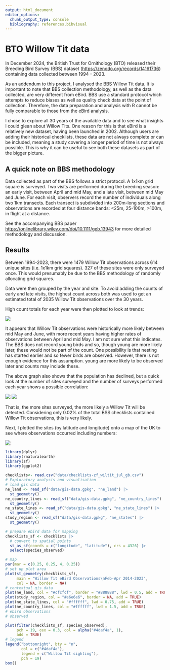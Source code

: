 ```yaml
---
output: html_document
editor_options: 
  chunk_output_type: console
  bibliography: references.bibvisual
---
```


# BTO Willow Tit data

In December 2024, the British Trust for Ornithology (BTO) released their Breeding Bird Survey (BBS) dataset (<https://zenodo.org/records/14161736>) containing data collected between 1994 - 2023.

As an addendum to this project, I analysed the BBS Willow Tit data. It is important to note that BBS collection methodology, as well as the data collected, are very different from eBird. BBS use a standard protocol which attempts to reduce biases as well as quality check data at the point of collection. Therefore, the data preparation and analysis with R cannot be fully comparable to those from the eBird analysis.

I chose to explore all 30 years of the available data and to see what insights I could glean about Willow Tits. One reason for this is that eBird is a relatively new dataset, having been launched in 2002. Although users are adding their historical checklists, these data are not always complete or can be included, meaning a study covering a longer period of time is not always possible. This is why it can be useful to see both these datasets as part of the bigger picture.

## A quick note on BBS methodology

Data collected as part of the BBS follows a strict protocol. A 1x1km grid square is surveyed. Two visits are performed during the breeding season: an early visit, between April and mid May, and a late visit, between mid May and June. For each visit, observers record the number of individuals along two 1km transects. Each transect is subdivided into 200m-long sections and observations are recorded at four distance bands: \<25m, 25-100m, \>100m, in flight at a distance.

See the accompanying BBS paper <https://onlinelibrary.wiley.com/doi/10.1111/geb.13943> for more detailed methodology and discussion.

## Results

Between 1994-2023, there were 1479 Willow Tit observations across 614 unique sites (i.e. 1x1km grid squares). 327 of these sites were only surveyed once. This would presumably be due to the BBS methodology of randomly allocating grid squares.

Data were then grouped by the year and site. To avoid adding the counts of early and late visits, the highest count across both was used to get an estimated total of 2035 Willow Tit observations over the 30 years.

High count totals for each year were then plotted to look at trends:

![](figures/WT_Highcounts_per_year_bargraph.png)

It appears that Willow Tit observations were historically more likely between mid May and June, with more recent years having higher rates of observations between April and mid May. I am not sure what this indicates. The BBS does not record young birds and so, though young are more likely later, these would not be part of the count. One possibility is that nesting has started earlier and so fewer birds are observed. However, there is not enough evidence for this assumption. young are more likely to be observed later and counts may include these.

The above graph also shows that the population has declined, but a quick look at the number of sites surveyed and the number of surveys performed each year shows a possible correlation:

![](figures/BBS_Sites_per_year.png) ![](figures/BBSurveys_per_year.png)

That is, the more sites surveyed, the more likely a Willow Tit will be detected. Considering only 0.02% of the total BSS checklists contained Willow Tit observations, this is very likely.

Next, I plotted the sites (by latitude and longitude) onto a map of the UK to see where observations occurred including numbers:

![](figures/BTO_BSS_WTcount.png)

```r

library(dplyr)
library(rnaturalearth)
library(sf)
library(ggplot2)

checklists<- read.csv("data/checklists-zf_wiltit_jul_gb.csv") 
# Exploratory analysis and visualisation
# load gis data
ne_land <- read_sf("data/gis-data.gpkg", "ne_land") |> 
  st_geometry()
ne_country_lines <- read_sf("data/gis-data.gpkg", "ne_country_lines") |> 
  st_geometry()
ne_state_lines <- read_sf("data/gis-data.gpkg", "ne_state_lines") |> 
  st_geometry()
study_region <- read_sf("data/gis-data.gpkg", "ne_states") |> 
  st_geometry()

# prepare ebird data for mapping
checklists_sf <- checklists |> 
  # convert to spatial points
  st_as_sf(coords = c("longitude", "latitude"), crs = 4326) |> 
  select(species_observed)

# map
par(mar = c(0.25, 0.25, 4, 0.25))
# set up plot area
plot(st_geometry(checklists_sf), 
     main = "Willow Tit eBird Observations\nFeb-Apr 2014-2023",
     col = NA, border = NA)
# contextual gis data
plot(ne_land, col = "#cfcfcf", border = "#888888", lwd = 0.5, add = TRUE)
plot(study_region, col = "#e6e6e6", border = NA, add = TRUE)
plot(ne_state_lines, col = "#ffffff", lwd = 0.75, add = TRUE)
plot(ne_country_lines, col = "#ffffff", lwd = 1.5, add = TRUE)
# ebird observations
# observed

plot(filter(checklists_sf, species_observed),
     pch = 19, cex = 0.3, col = alpha("#4daf4a", 1),
     add = TRUE)
# legend
legend("bottomright", bty = "n",
       col = c("#4daf4a"),
       legend = c("Willow Tit sighting"),
       pch = 19)
box()

```
